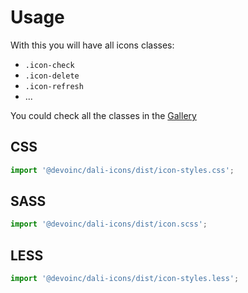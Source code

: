 
<Meta title="Font/Usage" />

# Usage

With this you will have all icons classes:

- `.icon-check`
- `.icon-delete`
- `.icon-refresh`
- ...

You could check all the classes in the [Gallery](?path=/story/gallery--icons)

## CSS

```js
import '@devoinc/dali-icons/dist/icon-styles.css';
```

## SASS

```js
import '@devoinc/dali-icons/dist/icon.scss';
```

## LESS

```js
import '@devoinc/dali-icons/dist/icon-styles.less';
```
